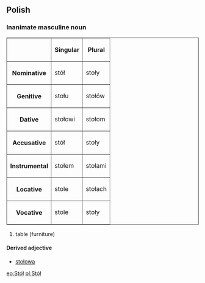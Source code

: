==Polish==
===Inanimate masculine noun===
<table border=1>
<tr><th><th>Singular<th>Plural</tr>
<tr><th>Nominative<td>stół<td>stoły</tr>
<tr><th>Genitive<td>stołu<td>stołów</tr>
<tr><th>Dative<td>stołowi<td>stołom</tr>
<tr><th>Accusative<td>stół<td>stoły</tr>
<tr><th>Instrumental<td>stołem<td>stołami</tr>
<tr><th>Locative<td>stole<td>stołach</tr>
<tr><th>Vocative<td>stole<td>stoły</tr>
</table>
# table (furniture)

====Derived adjective====
*[[stołowa]]

[[eo:Stół]]
[[pl:Stół]]